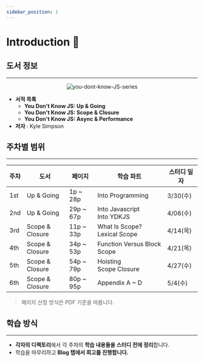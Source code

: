```yaml
---
sidebar_position: 1
---
```


# Introduction 🏃

## 도서 정보

---

<p align="center">
  <img
    src="https://webartdevelopers.com/blog/wp-content/uploads/2019/03/You-Dont-Know-JS-Book-Series-768x432.png"
    alt="you-dont-know-JS-series"
  />
</p>

- **서적 목록**
  - **You Don't Know JS: Up & Going**
  - **You Don't Know JS: Scope & Closure**
  - **You Don't Know JS: Async & Performance**
- **저자** : Kyle Simpson

## 주차별 범위

---

| **주차** | **도서**        | **페이지** | **학습 파트**                      | **스터디 일자** |
| -------- | --------------- | ---------- | ---------------------------------- | --------------- |
| 1st      | Up & Going      | 1p ~ 28p   | Into Programming                   | 3/30(수)        |
| 2nd      | Up & Going      | 29p ~ 67p  | Into Javascript <br/> Into YDKJS   | 4/06(수)        |
| 3rd      | Scope & Closure | 11p ~ 33p  | What Is Scope? <br/> Lexical Scope | 4/14(목)        |
| 4th      | Scope & Closure | 34p ~ 53p  | Function Versus Block Scope        | 4/21(목)        |
| 5th      | Scope & Closure | 54p ~ 79p  | Hoisting <br/> Scope Closure       | 4/27(수)        |
| 6th      | Scope & Closure | 80p ~ 95p  | Appendix A ~ D                     | 5/4(수)         |

> 페이지 산정 방식은 PDF 기준을 따릅니다.

## 학습 방식

---

- **각자의 디렉토리**에서 각 주차의 **학습 내용들을 스터디 전에 정리**합니다.
- 학습을 마무리하고 **Blog 탭에서 회고를 진행합니다.**

